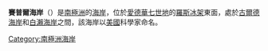 {{coord|82|0|S|155|0|W|scale:4000000|display=title}}

'''賽普爾海岸'''（{{lang-en|Siple Coast}}）是[[南極洲|南極洲]]的[[海岸|海岸]]，位於[[愛德華七世地|愛德華七世地]]的[[羅斯冰架|羅斯冰架]]東面，處於[[古爾德海岸|古爾德海岸]]和[[白瀨海岸|白瀨海岸]]之間，該海岸以[[美國|美國]]科學家命名。

{{Antarctica-geo-stub}}
[[Category:南極洲海岸|Category:南極洲海岸]]